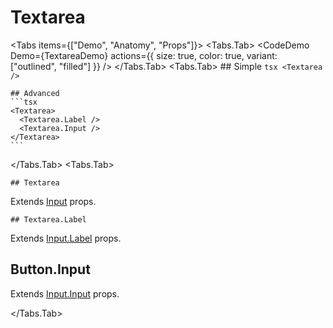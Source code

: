 

# Textarea

<Tabs items={["Demo", "Anatomy", "Props"]}>
  <Tabs.Tab>
    <CodeDemo Demo={TextareaDemo} actions={{ size: true, color: true, variant: ["outlined", "filled"] }} />
  </Tabs.Tab>
  <Tabs.Tab>
    ## Simple
    ```tsx
    <Textarea />
    ```

    ## Advanced
    ```tsx
    <Textarea>
      <Textarea.Label />
      <Textarea.Input />
    </Textarea>
    ```

  </Tabs.Tab>
  <Tabs.Tab>
  
    ## Textarea
   Extends [Input](/ui/forms/input) props.

    ## Textarea.Label
   Extends [Input.Label](/ui/forms/input) props.

   ## Button.Input
   Extends [Input.Input](/ui/forms/input) props.
  
  </Tabs.Tab>
</Tabs>
